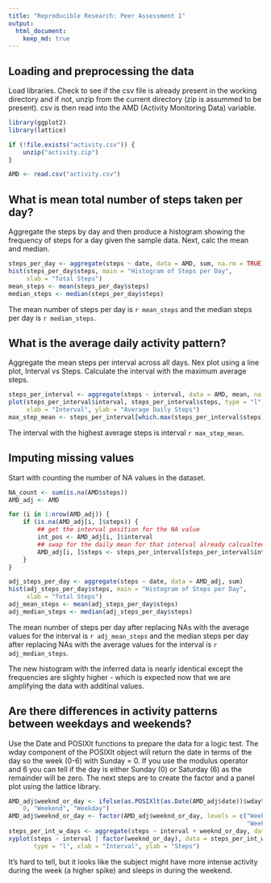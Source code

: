 ```yaml
---
title: "Reproducible Research: Peer Assessment 1"
output: 
  html_document:
    keep_md: true
---
```



## Loading and preprocessing the data

Load libraries.  Check to see if the csv file is already present in the working 
directory and if not, unzip from the current directory (zip is assummed to be 
present).  csv is then read into the AMD (Activity Monitoring Data) variable.

```r

library(ggplot2)
library(lattice)

if (!file.exists("activity.csv")) {
    unzip("activity.zip")
}

AMD <- read.csv("activity.csv")

```


## What is mean total number of steps taken per day?

Aggregate the steps by day and then produce a histogram showing the frequency
of steps for a day given the sample data.  Next, calc the mean and median.

```r

steps_per_day <- aggregate(steps ~ date, data = AMD, sum, na.rm = TRUE)
hist(steps_per_day$steps, main = "Histogram of Steps per Day", 
     xlab = "Total Steps")
mean_steps <- mean(steps_per_day$steps)
median_steps <- median(steps_per_day$steps)

```    

The mean number of steps per day is `r mean_steps` and the median steps per day 
is `r median_steps`.

## What is the average daily activity pattern?

Aggregate the mean steps per interval across all days.  Nex plot using a line 
plot, Interval vs Steps.  Calculate the interval with the maximum average steps.

```r

steps_per_interval <- aggregate(steps ~ interval, data = AMD, mean, na.rm = TRUE)
plot(steps_per_interval$interval, steps_per_interval$steps, type = "l", 
     xlab = "Interval", ylab = "Average Daily Steps")
max_step_mean <- steps_per_interval[which.max(steps_per_interval$steps), ]$interval

```

The interval with the highest average steps is interval `r max_step_mean`.

## Imputing missing values

Start with counting the number of NA values in the dataset.

```r

NA_count <- sum(is.na(AMD$steps))
AMD_adj <- AMD

for (i in 1:nrow(AMD_adj)) {
    if (is.na(AMD_adj[i, ]$steps)) {
        ## get the interval position for the NA value
        int_pos <- AMD_adj[i, ]$interval
        ## swap for the daily mean for that interval already calcualted above
        AMD_adj[i, ]$steps <- steps_per_interval[steps_per_interval$interval == int_pos, ]$steps
    }
}

adj_steps_per_day <- aggregate(steps ~ date, data = AMD_adj, sum)
hist(adj_steps_per_day$steps, main = "Histogram of Steps per Day", 
     xlab = "Total Steps")
adj_mean_steps <- mean(adj_steps_per_day$steps)
adj_median_steps <- median(adj_steps_per_day$steps)

```    

The mean number of steps per day after replacing NAs with the average values for 
the interval is `r adj_mean_steps` and the median steps per day after replacing 
NAs with the average values for the interval is `r adj_median_steps`.

The new histogram with the inferred data is nearly identical except the frequencies 
are slighty higher - which is expected now that we are amplifying the data with 
additinal values.

## Are there differences in activity patterns between weekdays and weekends?

Use the Date and POSIXlt functions to prepare the data for a logic test.  The wday 
component of the POSIXlt object will return the date in terms of the day so the 
week (0-6) with Sunday = 0.  If you use the modulus operator and 6 you can tell 
if the day is either Sunday (0) or Saturday (6) as the remainder will be zero. 
The next steps are to create the factor and a panel plot using the lattice 
library.

```r

AMD_adj$weeknd_or_day <- ifelse(as.POSIXlt(as.Date(AMD_adj$date))$wday%%6 == 
    0, "Weekend", "Weekday")
AMD_adj$weeknd_or_day <- factor(AMD_adj$weeknd_or_day, levels = c("Weekday", 
                                                                  "Weekend"))
steps_per_int_w_days <- aggregate(steps ~ interval + weeknd_or_day, data = AMD_adj, mean)
xyplot(steps ~ interval | factor(weeknd_or_day), data = steps_per_int_w_days, 
       type = "l", xlab = "Interval", ylab = "Steps")

```

It's hard to tell, but it looks like the subject might have more intense activity 
during the week (a higher spike) and sleeps in during the weekend.